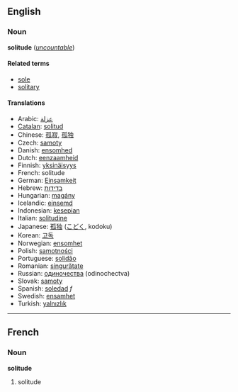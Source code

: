 ==English==
===Noun===
'''solitude''' (''[[uncountable]]'')

====Related terms====
*[[sole]]
*[[solitary]]

====Translations====
*Arabic: [[عزلة]]
*[[Catalan]]: [[solitud]]
*Chinese: [[孤寂]], [[孤独]]
*Czech: [[samoty]]
*Danish: [[ensomhed]]
*Dutch: [[eenzaamheid]]
*Finnish: [[yksinäisyys]]
*French: solitude
*German: [[Einsamkeit]]
*Hebrew: [[בדידות]]
*Hungarian: [[magány]]
*Icelandic: [[einsemd]]
*Indonesian: [[kesepian]]
*Italian: [[solitudine]]
*Japanese: [[孤独]] ([[こどく]], kodoku)
*Korean: [[고독]]
*Norwegian: [[ensomhet]]
*Polish: [[samotności]]
*Portuguese: [[solidão]]
*Romanian: [[singurătate]]
*Russian: [[одиночества]] (odinochectva)
*Slovak: [[samoty]]
*Spanish: [[soledad]] ''f''
*Swedish: [[ensamhet]]
*Turkish: [[yalnızlık]]

----

==French==
===Noun===
'''solitude'''

# solitude